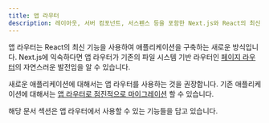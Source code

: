 ```yaml
---
title: 앱 라우터
description: 레이아웃, 서버 컴포넌트, 서스펜스 등을 포함한 Next.js와 React의 최신 기능을 새로운 앱 라우터와 함께 사용해보세요.
---
```


앱 라우터는 React의 최신 기능을 사용하여 애플리케이션을 구축하는 새로운 방식입니다. Next.js에 익숙하다면 앱 라우터가 기존의 파일 시스템 기반 라우터인 [페이지 라우터](/docs/pages)의 자연스러운 발전임을 알 수 있습니다.

새로운 애플리케이션에 대해서는 앱 라우터를 사용하는 것을 권장합니다. 기존 애플리케이션에 대해서는 [앱 라우터로 점진적으로 마이그레이션](/docs/app/building-your-application/upgrading/app-router-migration) 할 수 있습니다.

해당 문서 섹션은 앱 라우터에서 사용할 수 있는 기능들을 담고 있습니다.
